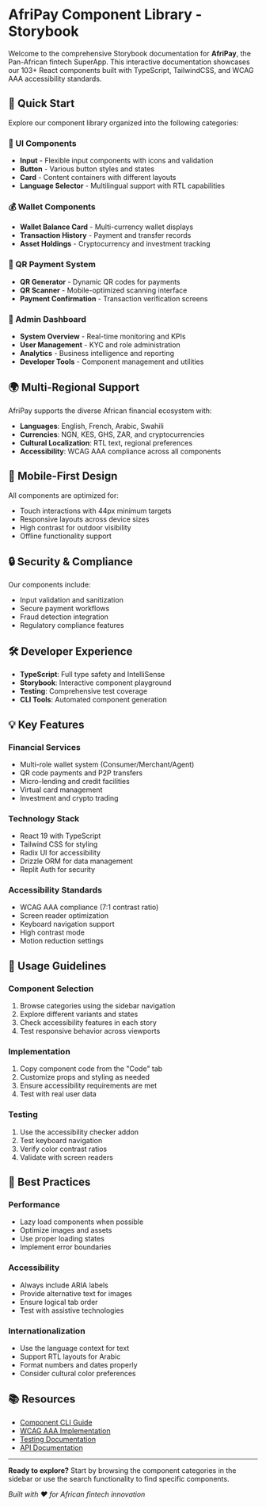 
<Meta title="Introduction/Welcome" />

# AfriPay Component Library - Storybook

Welcome to the comprehensive Storybook documentation for **AfriPay**, the Pan-African fintech SuperApp. This interactive documentation showcases our 103+ React components built with TypeScript, TailwindCSS, and WCAG AAA accessibility standards.

## 🚀 Quick Start

Explore our component library organized into the following categories:

### 🎨 UI Components
- **Input** - Flexible input components with icons and validation
- **Button** - Various button styles and states
- **Card** - Content containers with different layouts
- **Language Selector** - Multilingual support with RTL capabilities

### 💰 Wallet Components
- **Wallet Balance Card** - Multi-currency wallet displays
- **Transaction History** - Payment and transfer records
- **Asset Holdings** - Cryptocurrency and investment tracking

### 📱 QR Payment System
- **QR Generator** - Dynamic QR codes for payments
- **QR Scanner** - Mobile-optimized scanning interface
- **Payment Confirmation** - Transaction verification screens

### 👤 Admin Dashboard
- **System Overview** - Real-time monitoring and KPIs
- **User Management** - KYC and role administration
- **Analytics** - Business intelligence and reporting
- **Developer Tools** - Component management and utilities

## 🌍 Multi-Regional Support

AfriPay supports the diverse African financial ecosystem with:

- **Languages**: English, French, Arabic, Swahili
- **Currencies**: NGN, KES, GHS, ZAR, and cryptocurrencies
- **Cultural Localization**: RTL text, regional preferences
- **Accessibility**: WCAG AAA compliance across all components

## 📱 Mobile-First Design

All components are optimized for:
- Touch interactions with 44px minimum targets
- Responsive layouts across device sizes
- High contrast for outdoor visibility
- Offline functionality support

## 🔒 Security & Compliance

Our components include:
- Input validation and sanitization
- Secure payment workflows
- Fraud detection integration
- Regulatory compliance features

## 🛠️ Developer Experience

- **TypeScript**: Full type safety and IntelliSense
- **Storybook**: Interactive component playground
- **Testing**: Comprehensive test coverage
- **CLI Tools**: Automated component generation

## 💡 Key Features

### Financial Services
- Multi-role wallet system (Consumer/Merchant/Agent)
- QR code payments and P2P transfers
- Micro-lending and credit facilities
- Virtual card management
- Investment and crypto trading

### Technology Stack
- React 19 with TypeScript
- Tailwind CSS for styling
- Radix UI for accessibility
- Drizzle ORM for data management
- Replit Auth for security

### Accessibility Standards
- WCAG AAA compliance (7:1 contrast ratio)
- Screen reader optimization
- Keyboard navigation support
- High contrast mode
- Motion reduction settings

## 🎯 Usage Guidelines

### Component Selection
1. Browse categories using the sidebar navigation
2. Explore different variants and states
3. Check accessibility features in each story
4. Test responsive behavior across viewports

### Implementation
1. Copy component code from the "Code" tab
2. Customize props and styling as needed
3. Ensure accessibility requirements are met
4. Test with real user data

### Testing
1. Use the accessibility checker addon
2. Test keyboard navigation
3. Verify color contrast ratios
4. Validate with screen readers

## 🌟 Best Practices

### Performance
- Lazy load components when possible
- Optimize images and assets
- Use proper loading states
- Implement error boundaries

### Accessibility
- Always include ARIA labels
- Provide alternative text for images
- Ensure logical tab order
- Test with assistive technologies

### Internationalization
- Use the language context for text
- Support RTL layouts for Arabic
- Format numbers and dates properly
- Consider cultural color preferences

## 📚 Resources

- [Component CLI Guide](../COMPONENT_CLI_GUIDE.md)
- [WCAG AAA Implementation](../WCAG_AAA_IMPLEMENTATION.md)
- [Testing Documentation](../TESTING_REPORT.md)
- [API Documentation](../replit.md)

---

**Ready to explore?** Start by browsing the component categories in the sidebar or use the search functionality to find specific components.

*Built with ❤️ for African fintech innovation*